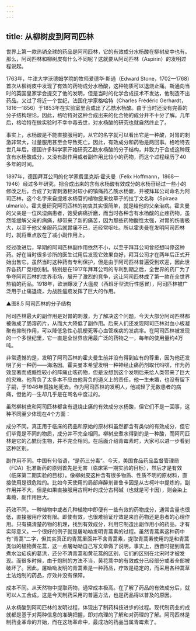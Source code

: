 ```yaml
---
---
---
```

title: 从柳树皮到阿司匹林
---




世界上第一款热销全球的药品是阿司匹林，它的有效成分水杨酸在柳树皮中也有。那么，阿司匹林和柳树皮有什么不同呢？这就要从阿司匹林（Aspirin）的发明过程说起。

1763年，牛津大学沃德姆学院的牧师爱德华·斯通（Edward Stone，1702—1768）首次从柳树皮中发现了有效的药物成分水杨酸，这种物质可以退烧止痛。斯通向当时的英国皇家学会提交了他的发明，但是当时的化学合成技术不发达，他制造不出药品。又过了将近一个世纪，法国化学家格哈特（Charles Frédéric Gerhardt，1816—1856）于1853年在实验室里合成出了乙酰水杨酸。由于当时还没有完善的分子结构理论，因此，格哈特对这种合成出来的化合物的成分并不十分了解。几年后，格哈特在做实验时不幸中毒去世，对水杨酸的研究也就自然终止了。

事实上，水杨酸是不能直接服用的，从它的名字就可以看出它是一种酸，对胃的刺激非常大，过量服用甚至会导致死亡。因此，有效成分和药物是两回事。格哈特去世几年后，德国许多科学家开始研究乙酰水杨酸的分子结构，并致力于合成这种既含有水杨酸成分，又没有副作用或者副作用比较小的药物，而这个过程经历了40多年的时间。

1897年，德国拜耳公司的化学家费里克斯·霍夫曼（Felix Hoffmann，1868—1946）经过多年研究，把合成出来的含有水杨酸有效成分的水杨苷经过一些小的修改之后，合成了对胃刺激相对较小的镇痛药乙酰水杨酸，并被拜耳公司命名为阿司匹林，这个名字来自提炼水杨苷的植物旋果蚊草子的拉丁文名称（Spiraea ulmaria）。霍夫曼研究阿司匹林的初衷其实很简单，就是给他的父亲治病。霍夫曼的父亲是一位风湿病患者，饱受病痛折磨，而当时各种含有水杨酸的止疼药物，虽然能缓解父亲的病痛，却带来了新的痛苦，因为那些药物酸性太强，对胃的伤害极大，以至于他父亲服药后就胃痛不已，还经常呕吐。所以霍夫曼在发明阿司匹林时，就将重点放在了减小副作用上。

经过改进后，早期的阿司匹林副作用依然不小，以至于拜耳公司曾经想叫停这种药。好在当时很多诊所的医生试用后发现它效果良好，拜耳公司才在两年后正式开始出售它。虽然当时这种药有专利保护，但是由于阿司匹林普遍受到欢迎，因此世界各药厂竞相仿制。特别是在1917年拜耳公司的专利到期之后，全世界的药厂为了争夺阿司匹林的世界市场，展开了激烈的竞争，这让阿司匹林成了第一款在全世界热销的药品。1918年，欧洲爆发了大瘟疫（西班牙型流行性感冒），阿司匹林被广泛用于止痛退烧，为战胜瘟疫发挥了巨大的作用。

▲图8.5 阿司匹林的分子结构



阿司匹林最大的副作用是对胃的刺激，为了解决这个问题，今天大部分阿司匹林都被做成了肠溶药片，从而大大降低了副作用。后来人们还发现阿司匹林对血小板凝聚有抑制作用，可以降低急性心肌梗死等心血管疾病的发病率。在阿司匹林被发现的一个多世纪里，它一直是全世界应用最广泛的药物之一，每年的使用量约4万吨。

非常遗憾的是，发明了阿司匹林的霍夫曼生前并没有得到应有的尊重，因为他还发明了另一种药——海洛因。霍夫曼本希望发明一种神经止痛药剂取代吗啡，作为药效显著而成瘾性较小的阵痛止咳药物，但是没想到这个发明后来给人类带来了巨大的灾难。他背负了太多本不应由他背负的道义上的责任，他一生未婚，也没有留下子嗣，于1946年孤独地死去。作为阿司匹林的发明人，他减轻了无数患者的病痛，但他的一生却几乎是在骂名中度过的。

虽然柳树皮和阿司匹林都含有退烧止痛的有效成分水杨酸，但它们不是一回事，这种不同至少体现在4个方面：

成分不同。真正用于临床的药品和原始的原材料虽然都含有类似的有效成分，但它们毕竟是不同的物质，成分并不完全相同。柳树皮煮水得到的是一种酸，而阿司匹林是它的乙酰衍生物，并不完全相同。在后面介绍青霉素时，大家可以进一步看到这种区别。

副作用不同。中国有句俗语，“是药三分毒”。今天，美国食品药品监督管理局（FDA）批准新药的原则首先是无害（临床第一期实验的目标），然后才是有效（临床第二期实验的目标）。像柳树皮这种含有很多物质、性质不明的原材料，直接使用是很危险的。比如今天使用的局部麻醉剂普鲁卡因是从古柯叶中提炼的，副作用并不大，但是如果直接服用古柯叶的成分古柯碱（也就是可卡因），则会染上毒瘾，副作用巨大。

药效不同。一种植物中或者几种植物中即便有一些有效的药物成分，通常含量也很低，直接服用疗效有限。即使有效，也很难验证疗效是来自药物还是患者的心理作用。只有搞清楚药物的机理，找到有效成分，利用它制造出副作用小的药品，才有实际意义。一个很好的例子就是屠呦呦发明青蒿素的过程。虽然青蒿素这种药中有“青蒿”二字，但其实真正的青蒿里面并不含青蒿素，提取青蒿素使用的是和青蒿类似的植物黄花蒿，这一点屠呦呦自己写文章做了说明。事实上，西晋时提到青蒿煮水治疟疾的葛洪，还分不清青蒿和黄花蒿的区别，它们的区别在北宋时才被发现。而很多时候，由于炮制的方法不当，黄花蒿中的有效成分已经部分或者全部被破坏了。因此，屠呦呦发明的青蒿素是一种药品，疗效是稳定的，而采用各种蒿草土法炮制的药品，疗效并没有保障。

成本不同。从天然物中提取药物，通常成本极高。在了解了药品的有效成分后，就可以人工合成，这是今天制药采用的普遍方法，也是药品得以普及的原因。

从水杨酸到阿司匹林的发明过程，体现出了制药科技进步的过程。现代制药业的成就都是基于对两种信息的准确把握，即对病理的了解和对药理的了解。阿司匹林是制药业革命的开始，而在这场革命中，最成功的药品当属青霉素了。